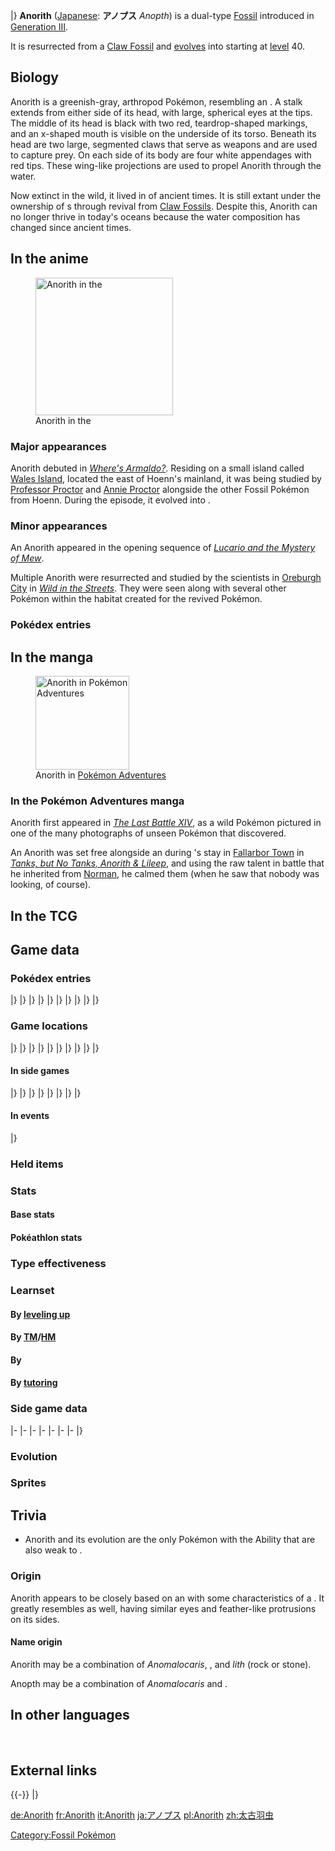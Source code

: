 {{PokémonPrevNext/Head|type=Rock|type2=Bug}}
{{PokémonPrevNext/GO|species=Anorith}}
{{PokémonPrevNext/Pokémon|type=Rock|prevnum=346|prev=Cradily|nextnum=348|next=Armaldo|roundleft=bl|roundright=br}}
|}
{{Pokémon Infobox
|name=Anorith
|jname=アノプス
|jtranslit=Anopusu
|tmname=Anopth
|ndex=347
|hdex=135
|hdex6=140
|obrow=269
|opbrow=140
|typebox=1
|type1=Rock
|type2=Bug
|category=Old Shrimp
|height-ftin=2'04"
|height-m=0.7
|weight-lbs=27.6
|weight-kg=12.5
|abilityn=d
|ability1=Battle Armor
|abilityd=Swift Swim
|egggroupn=1
|egggroup1=Water 3
|eggcycles=30
|evtotal=1
|evat=1
|expyield=71
|g4exp=99
|oldexp=119
|lv100exp=600,000
|gendercode=31
|catchrate=45
|color=Gray
|body=14
|pokefordex=anorith
|generation=3
|friendship=70
}}
'''Anorith''' ([[List of Japanese Pokémon names|Japanese]]: '''アノプス''' ''Anopth'') is a dual-type {{2t|Rock|Bug}} [[Fossil]] {{OBP|Pokémon|species}} introduced in [[Generation III]].

It is resurrected from a [[Root and Claw Fossils|Claw Fossil]] and [[Evolution|evolves]] into {{p|Armaldo}} starting at [[level]] 40.

==Biology==
Anorith is a greenish-gray, arthropod Pokémon, resembling an {{wp|anomalocaris}}. A stalk extends from either side of its head, with large, spherical eyes at the tips. The middle of its head is black with two red, teardrop-shaped markings, and an x-shaped mouth is visible on the underside of its torso. Beneath its head are two large, segmented claws that serve as weapons and are used to capture prey. On each side of its body are four white appendages with red tips. These wing-like projections are used to propel Anorith through the water. 

Now extinct in the wild, it lived in {{DL|List of Pokémon by habitat|Water's-edge Pokémon|the seas}} of ancient times. It is still extant under the ownership of {{pkmn|Trainer}}s through revival from [[Root and Claw Fossils|Claw Fossils]]. Despite this, Anorith can no longer thrive in today's oceans because the water composition has changed since ancient times.

==In the anime==
[[File:Wales Island Anorith.png|thumb|220px|left|Anorith in the {{pkmn|anime}}]]
===Major appearances===
Anorith debuted in ''[[AG102|Where's Armaldo?]]''. Residing on a small island called [[Wales Island]], located the east of Hoenn's mainland, it was being studied by [[Professor Proctor]] and [[Annie Proctor]] alongside the other Fossil Pokémon from Hoenn. During the episode, it evolved into {{p|Armaldo}}.

===Minor appearances===
An Anorith appeared in the opening sequence of ''[[M08|Lucario and the Mystery of Mew]]''.

Multiple Anorith were resurrected and studied by the scientists in [[Oreburgh City]] in ''[[DP017|Wild in the Streets]]''. They were seen along with several other Pokémon within the habitat created for the revived Pokémon.

===Pokédex entries===
{{Animedexheader|Hoenn}}
{{Animedexbody|AG102|Anorith|May's Pokédex|Anorith, the Old Shrimp Pokémon. Anorith once inhabited old seas, and is believed to have used its two well developed hooves to capture prey.}}
{{Animedexfooter/Pokémon|''Advanced Generation''|Hoenn}}

==In the manga==
[[File:Lileep and Anorith Adventures.png|thumb|150px|Anorith in [[Pokémon Adventures]]]]
===In the Pokémon Adventures manga===
Anorith first appeared in ''[[PS180|The Last Battle XIV]]'', as a wild Pokémon pictured in one of the many photographs of unseen Pokémon that {{adv|Professor Oak}} discovered. 

An Anorith was set free alongside an {{p|Lileep}} during {{adv|Ruby}}'s stay in [[Fallarbor Town]] in ''[[PS225|Tanks, but No Tanks, Anorith & Lileep]]'', and using the raw talent in battle that he inherited from [[Norman]], he calmed them (when he saw that nobody was looking, of course).

==In the TCG==
{{main|Anorith (TCG)}}

==Game data==
===Pokédex entries===
{{Dex/Header|type=Rock|type2=Bug}}
{{Dex/NA|gen=III}}
{{Dex/Gen|gen=III}}
{{Dex/Entry1|v=Ruby|t=FFF|entry=Anorith was regenerated from a prehistoric fossil. This primitive Pokémon once lived in warm seas. It grips its prey firmly between its two large claws.}}
{{Dex/Entry1|v=Sapphire|t=FFF|entry=Anorith is said to be a type of Pokémon predecessor, with eight wings at the sides of its body. This Pokémon swam in the primordial sea by undulating these eight wings.}}
{{Dex/Entry1|v=Emerald|t=FFF|entry=It was resurrected from a fossil using the power of science. It swims by undulating the eight wings at its sides. They were feet that adapted to life in the sea.}}
{{Dex/Entry2|v=FireRed|v2=LeafGreen|entry=It is a kind of Pokémon progenitor. It uses its extending claws to catch prey hiding among rocks on the seafloor.}}
|}
|}
{{Dex/Gen|gen=IV}}
{{Dex/Entry3|v=Diamond|v2=Pearl|v3=Platinum|entry=A Pokémon ancestor that was reanimated from a fossil. It lived in the sea and hunted with claws.}}
{{Dex/Entry2|v=HeartGold|v2=SoulSilver|entry=An ancestral Pokémon that lived in the ocean. Over time, its eight feet transformed into wings.}}
|}
|}
{{Dex/Gen|gen=V}}
{{Dex/Entry2|v=Black|v2=White|t=FFF|entry=A Pokémon ancestor that was reanimated from a fossil. It lived in the sea and hunted with claws.}}
{{Dex/Entry2|v=Black 2|v2=White 2|t=FFF|entry=A Pokémon ancestor that was reanimated from a fossil. It lived in the sea and hunted with claws.}}
|}
|}
{{Dex/Gen|gen=VI}}
{{Dex/Entry1|v=X|t=FFF|entry=It is a kind of Pokémon progenitor. It uses its extending claws to catch prey hiding among rocks on the seafloor.}}
{{Dex/Entry1|v=Y|entry=A Pokémon ancestor that was reanimated from a fossil. It lived in the sea and hunted with claws.}}
{{Dex/Entry1|t=FFF|v=Omega Ruby|entry=Anorith was regenerated from a prehistoric fossil. This primitive Pokémon once lived in warm seas. It grips its prey firmly between its two large claws.}}
{{Dex/Entry1|t=FFF|v=Alpha Sapphire|entry=Anorith is said to be a type of Pokémon predecessor, with eight wings at the sides of its body. This Pokémon swam in the primordial sea by undulating these eight wings.}}
|}
|}
{{Dex/Gen|gen=VII}}
{{Dex/Entry1|v=Ultra Sun|entry=When restored Anorith are released into the ocean, they don't thrive, because the water composition has changed since their era.}}
{{Dex/Entry1|v=Ultra Moon|entry=This is one kind of primeval bug Pokémon. With eight wings, it could apparently swim a lot faster than you'd expect.}}
|}
|}
{{Dex/Footer}}

===Game locations===
{{Availability/Header|type=Rock|type2=Bug}}
{{Availability/NA|gen=III}}
{{Availability/Gen|gen=III}}
{{Availability/Entry2|v=Ruby|v2=Sapphire|t=FFF|t2=FFF|area=Revive from [[Root and Claw Fossils|Claw Fossil]] at [[Rustboro City]]'s [[Devon Corporation]]}}
{{Availability/Entry1|v=Emerald|t=FFF|area=Revive from [[Root and Claw Fossils|Claw Fossil]] at [[Rustboro City]]'s [[Devon Corporation]]}}
{{Availability/Entry2/None|v=FireRed|v2=LeafGreen}}
{{Availability/Entry1/None|v=Colosseum}}
{{Availability/Entry1/None|v=XD|link=Pokémon XD: Gale of Darkness}}
|}
|}
{{Availability/Gen|gen=IV}}
{{Availability/Entry2|v=Diamond|v2=Pearl|area=Revive from [[Root and Claw Fossils|Claw Fossil]] at the [[Oreburgh Mining Museum]]}}
{{Availability/Entry1|v=Platinum|area=Revive from [[Root and Claw Fossils|Claw Fossil]] at the [[Oreburgh Mining Museum]]}}
{{Availability/Entry1|v=HeartGold|area=Revive from [[Root and Claw Fossils|Claw Fossil]] at the [[Pewter Museum of Science]]}}
{{Availability/Entry1/None|v=SoulSilver|area=[[Trade]]<br>Receive [[Root and Claw Fossils|Claw Fossil]] [[held item|held]] by a [[trade]]d Pokémon and revive it}}
{{Availability/Entry1|v=Pal Park|color={{locationcolor/light|ocean}}|link=Pal Park|area={{DL|List of Pokémon by Pal Park location|Sea}}}}
|}
|}
{{Availability/Gen|gen=V}}
{{Availability/Entry2|v=Black|v2=White|t=FFF|area=Revive from [[Root and Claw Fossils|Claw Fossil]] at the {{DL|Nacrene City|Nacrene Museum}}}}
{{Availability/Entry2|v=Black 2|v2=White 2|t=FFF|area=Revive from [[Root and Claw Fossils|Claw Fossil]] at the {{DL|Nacrene City|Nacrene Museum}}}}
{{Availability/Entry1|v=Dream World|color={{dream color}}|area={{dwa|Sparkling Sea}}}}
|}
|}
{{Availability/Gen|gen=VI}}
{{Availability/Entry1|2|v=X|t=FFF|area=Revive from [[Root and Claw Fossils|Claw Fossil]] at the [[Ambrette Town]] {{DL|Ambrette Town|Fossil Lab}}}}
{{Availability/Entry1/None|2|v=Y|area=[[Trade]]<br>Receive [[Root and Claw Fossils|Claw Fossil]] [[held item|held]] by a [[trade]]d Pokémon and revive it}}
{{Availability/Entry2|v=Omega Ruby|v2=Alpha Sapphire|t=FFF|t2=FFF|area=Revive from [[Root and Claw Fossils|Claw Fossil]] at [[Rustboro City]]'s [[Devon Corporation]]}}
|}
|}
{{Availability/Gen|gen=VII}}
{{Availability/Entry2/None|v=Sun|v2=Moon|area=[[Trade]]<br/>Receive [[Root and Claw Fossils|Claw Fossil]] [[held item|held]] by a [[trade]]d Pokémon and revive it}}
{{Availability/Entry2|v=Ultra Sun|v2=Ultra Moon|area=Revive from [[Root and Claw Fossils|Claw Fossil]] at the [[Fossil Restoration Center]] on {{rt|8|Alola}}}}
|}
|}
{{Availability/Footer}}

====In side games====
{{Availability/Header|type=Rock|type2=Bug}}
{{Availability/NA|gen=III}}
{{Availability/Gen|gen=III}}
{{Availability/Entry1|v=Pinball: R&S|link=Pokémon Pinball: Ruby & Sapphire|color={{ruby color}}|t=fff|area=Ocean ({{color2|{{sapphire color}}|Sapphire Field}})}}
{{Availability/Entry1|v=Trozei!|color={{yellow color}}|area=Endless Level 47, Endless Level 68, Forever Level 8, [[Mr. Who's Den]]}}
{{Availability/Entry2|v=MD Red|v2=MD Blue|link=Pokémon Mystery Dungeon: Red Rescue Team and Blue Rescue Team|area=[[Stormy Sea]] (9F-17F), [[Silver Trench]] (14F-23F), [[Grand Sea]] (14F-23F), [[Far-off Sea]] (14F-23F), [[Marvelous Sea]] (B14-B20), [[Fantasy Strait]] (B14-B23)}}
|}
|}
{{Availability/Gen|gen=IV}}
{{Availability/Entry2|v=MD Time|v2=MD Darkness|link=Pokémon Mystery Dungeon: Explorers of Time and Explorers of Darkness|area=[[Drenched Bluff]] (B1-B6)}}
{{Availability/Entry1|v=MD Sky|link=Pokémon Mystery Dungeon: Explorers of Sky|area=[[Drenched Bluff]] (B1-B6)}}
<!--{{Availability/Entry1|v=MD Stormy|link=Pokémon Mystery Dungeon (WiiWare)|color={{water color}}|area=}}-->
{{Availability/Entry1|v=Ranger: GS|color={{GS color}}|link=Pokémon Ranger: Guardian Signs|area=[[Oblivia Ruins]], [[Ice Temple]]}}
|}
|}
{{Availability/Gen|gen=V}}
{{Availability/Entry1|1|v=Rumble Blast|color={{fire color}}|area=Cave: [[Shimmering Lake]]}}
{{Availability/Entry1|1|v=Conquest|color={{silver color}}|area=[[Chrysalia]] (special), [[Cragspur]] (special)}}
{{Availability/Entry1|1|v=Rumble U|color={{fire color}}|area=[[Entranceway#The Hidden Basement|Entranceway: The Hidden Basement]]}}
|}
|}
{{Availability/Gen|gen=VI}}
{{Availability/Entry1|1|v=Battle Trozei|color={{defense color}}|area=[[Infinite Ruins#Stage 3|Infinite Ruins: Stage 3]]}}
{{Availability/Entry1|1|v=Shuffle|color={{beauty color}}|area=[[Nacht Carnival|Nacht Carnival: Stage 520]]}}
{{Availability/Entry1|1|v=Rumble World|color={{fire color}}|area=[[Ruby Volcano#Giant Redwood|Ruby Volcano: Giant Redwood]] <small>(All Areas)</small>}}
|}
|}
{{Availability/Footer}}

====In events====
{{eventAvail/h|type=Rock|type2=Bug}}
{{eventAvail|{{gameabbrev5|BWB2W2}}|Pokémon Adventure Camp Anorith|Japan|Japanese|15|July 21, 2012 to September 30, 2013|link=List of local Japanese event Pokémon distributions in Generation V#Anorith}}
|}

===Held items===
{{HeldItems
|type=Rock|type2=Bug
|event1=Charti Berry|event1type=Berry|event1rar=100
}}

===Stats===
====Base stats====
{{BaseStats
|type=Rock
|type2=Bug
|HP=     45
|Attack= 95
|Defense=50
|SpAtk=  40
|SpDef=  50
|Speed=  75}}

====Pokéathlon stats====
{{Pokéthlon
|type=Rock
|type2=Bug
|Speed=4
|SpeedMax=5
|Power=2
|PowerMax=3
|Technique=4
|TechniqueMax=5
|Stamina=2
|StaminaMax=3
|Jump=2
|JumpMax=2
}}

===Type effectiveness===
{{TypeEffectiveness
|type1=Rock
|type2=Bug
|Normal=   50
|Flying=  100
|Fighting=100
|Ground=  100
|Rock=    200
|Bug=     100
|Poison=   50
|Ghost=   100
|Steel=   200
|Fire=    100
|Grass=   100
|Electric=100
|Psychic= 100
|Water=   200
|Ice=     100
|Dragon=  100
|Dark=    100
|Fairy=   100}}

===Learnset===
====By [[Level|leveling up]]====
{{learnlist/levelh/7|Anorith|Rock|Bug|3}}
{{learnlist/level7|1|Scratch|Normal|Physical|40|100|35}}
{{learnlist/level7|1|Harden|Normal|Status|&mdash;|&mdash;|30}}
{{learnlist/level7|4|Mud Sport|Ground|Status|&mdash;|&mdash;|15}}
{{learnlist/level7|7|Water Gun|Water|Special|40|100|25}}
{{learnlist/level7|10|Fury Cutter|Bug|Physical|40|95|20||'''}}
{{learnlist/level7|13|Smack Down|Rock|Physical|50|100|15||'''}}
{{learnlist/level7|17|Metal Claw|Steel|Physical|50|95|35}}
{{learnlist/level7|21|Ancient Power|Rock|Special|60|100|5||'''}}
{{learnlist/level7|25|Bug Bite|Bug|Physical|60|100|20||'''}}
{{learnlist/level7|29|Brine|Water|Special|65|100|10}}
{{learnlist/level7|34|Slash|Normal|Physical|70|100|20}}
{{learnlist/level7|39|Crush Claw|Normal|Physical|75|95|10}}
{{learnlist/level7|44|X-Scissor|Bug|Physical|80|100|15||'''}}
{{learnlist/level7|49|Protect|Normal|Status|&mdash;|&mdash;|10}}
{{learnlist/level7|55|Rock Blast|Rock|Physical|25|90|10||'''}}
{{learnlist/levelf/7|Anorith|Rock|Bug|3}}

====By [[TM]]/[[HM]]====
{{learnlist/tmh/7|Anorith|Rock|Bug|3}}
{{learnlist/tm7|TM06|Toxic|Poison|Status|&mdash;|90|10}}
{{learnlist/tm7|TM10|Hidden Power|Normal|Special|60|100|15}}
{{learnlist/tm7|TM11|Sunny Day|Fire|Status|&mdash;|&mdash;|5}}
{{learnlist/tm7|TM17|Protect|Normal|Status|&mdash;|&mdash;|10}}
{{learnlist/tm7|TM21|Frustration|Normal|Physical|&mdash;|100|20}}
{{learnlist/tm7|TM23|Smack Down|Rock|Physical|50|100|15||'''}}
{{learnlist/tm7|TM27|Return|Normal|Physical|&mdash;|100|20}}
{{learnlist/tm7|TM31|Brick Break|Fighting|Physical|75|100|15}}
{{learnlist/tm7|TM32|Double Team|Normal|Status|&mdash;|&mdash;|15}}
{{learnlist/tm7|TM37|Sandstorm|Rock|Status|&mdash;|&mdash;|10}}
{{learnlist/tm7|TM39|Rock Tomb|Rock|Physical|60|95|15||'''}}
{{learnlist/tm7|TM40|Aerial Ace|Flying|Physical|60|&mdash;|20}}
{{learnlist/tm7|TM42|Facade|Normal|Physical|70|100|20}}
{{learnlist/tm7|TM44|Rest|Psychic|Status|&mdash;|&mdash;|10}}
{{learnlist/tm7|TM45|Attract|Normal|Status|&mdash;|100|15}}
{{learnlist/tm7|TM48|Round|Normal|Special|60|100|15}}
{{learnlist/tm7|TM54|False Swipe|Normal|Physical|40|100|40}}
{{learnlist/tm7|TM69|Rock Polish|Rock|Status|&mdash;|&mdash;|20}}
{{learnlist/tm7|TM75|Swords Dance|Normal|Status|&mdash;|&mdash;|20}}
{{learnlist/tm7|TM80|Rock Slide|Rock|Physical|75|90|10||'''}}
{{learnlist/tm7|TM81|X-Scissor|Bug|Physical|80|100|15||'''}}
{{learnlist/tm7|TM87|Swagger|Normal|Status|&mdash;|85|15}}
{{learnlist/tm7|TM88|Sleep Talk|Normal|Status|&mdash;|&mdash;|10}}
{{learnlist/tm7|TM90|Substitute|Normal|Status|&mdash;|&mdash;|10}}
{{learnlist/tm7|TM100|Confide|Normal|Status|&mdash;|&mdash;|20}}
{{learnlist/tmf/7|Anorith|Rock|Bug|3}}

====By {{pkmn|breeding}}====
{{learnlist/breedh/7|Anorith|Rock|Bug|3}}
{{learnlist/breed7|{{MSP|140|Kabuto}}{{MSP|141|Kabutops}}{{MSP|564|Tirtouga}}{{MSP|565|Carracosta}}|Aqua Jet|Water|Physical|40|100|20}}
{{learnlist/breed7|{{MSP|451|Skorupi}}{{MSP|452|Drapion}}|Cross Poison|Poison|Physical|70|100|20}}
{{learnlist/breed7|{{MSP|564|Tirtouga}}{{MSP|565|Carracosta}}|Curse|Ghost|Status|&mdash;|&mdash;|10}}
{{learnlist/breed7|{{MSP|090|Shellder}}{{MSP|222|Corsola}}{{MSP|739|Crabrawler}}{{MSP|740|Crabominable}}{{MSP|768|Golisopod}}|Iron Defense|Steel|Status|&mdash;|&mdash;|15}}
{{learnlist/breed7|{{MSP|341|Corphish}}{{MSP|342|Crawdaunt}}{{MSP|451|Skorupi}}{{MSP|452|Drapion}}|Knock Off|Dark|Physical|65|100|20}}
{{learnlist/breed7|{{MSP|140|Kabuto}}|Rapid Spin|Normal|Physical|20|100|40|*}}
{{learnlist/breed7|{{MSP|140|Kabuto}}{{MSP|141|Kabutops}}{{MSP|688|Binacle}}{{MSP|689|Barbaracle}}{{MSP|767|Wimpod}}{{MSP|768|Golisopod}}|Sand Attack|Ground|Status|&mdash;|100|15}}
{{learnlist/breed7|{{MSP|072|Tentacool}}{{MSP|073|Tentacruel}}|Screech|Normal|Status|&mdash;|85|40}}
{{learnlist/breed7|{{MSP|072|Tentacool}}{{MSP|073|Tentacruel}}{{MSP|692|Clauncher}}{{MSP|693|Clawitzer}}|Water Pulse|Water|Special|60|100|20}}
{{learnlist/breedf/7|Anorith|Rock|Bug|3}}

====By [[Move Tutor|tutoring]]====
{{learnlist/tutorh/7|Anorith|Rock|Bug|3}}
{{learnlist/tutor7|Bug Bite|Bug|Physical|60|100|20||'''|no|yes}}
{{learnlist/tutor7|Earth Power|Ground|Special|90|100|10|||no|yes}}
{{learnlist/tutor7|Iron Defense|Steel|Status|—|—|15|||no|yes}}
{{learnlist/tutor7|Knock Off|Dark|Physical|65|100|20|||no|yes}}
{{learnlist/tutor7|Snore|Normal|Special|50|100|15|||no|yes}}
{{learnlist/tutor7|Stealth Rock|Rock|Status|—|—|20|||no|yes}}
{{learnlist/tutor7|Water Pulse|Water|Special|60|100|20|||no|yes}}
{{learnlist/tutorf/7|Anorith|Rock|Bug|3}}

===Side game data===
{{Spindata/Head|type=Rock|type2=Bug}}
{{Spindata/PinballRS|col=3|type=Rock|ndex=347|acquisition=Catch}}
{{Spindata/Trozei|col=3|type=Rock|ndex=347|rarity=Common}}
|-
{{Spindata/MDRB|col=6|type=Rock|ndex=347
|body=1
|rate=8.7
|area=Treasure Sea
|P1=Did you know? I'm an ancestral Pokémon.
|P2=Now what? Why is my HP reduced to half?
|P3=It's useless... I don't have the strength to move my claws...
|PL=Yes! I leveled up! My claws feel fantastic!
}}
|-
{{Spindata/MDTDS|col=6|type=Rock|ndex=347
|body=1
|rate=8.2
|IQ=E
}}
|-
{{Spindata/Ranger GS|col=6|type=Rock
|group=Rock
|assist=Rock
|field=Cut
|fieldpower=2
|browser=It triggers rockfalls to attack.
}}
|-
{{Spindata/RumbleBlast|col=6|type=Rock
|att=3
|def=2
|speed=3
}}
|-
{{Spindata/Conquest|col=6|type=Rock|ndex=347
|HP=2
|atk=3
|def=2
|spd=3
|range=3
|move=Fury Cutter
|ability1=Battle Armor
|ability2=Jagged Edge
|ability3=Instinct
|evo=Evolves into {{p|Armaldo}} when its Attack is 116 or higher
|link={{DL|List of Pokémon Conquest characters|Ujikuni}}, {{DL|List of Pokémon Conquest characters|Ujimasa}}, {{DL|List of Pokémon Conquest characters|Ujinao}}
}}
|-
{{Spindata/Battle Trozei|col=3|type=Rock|ndex=347
|power=1
}}
{{Spindata/Shuffle|col=3|type=Rock|ndex=347|num=660
|min=50
|max=100
|raisemaxlevel=5
|skill=Mega Boost+
|skilldesc=Fills the Mega Gauge of the same type of Pokémon more.
}}
|-
{{Spindata/GO|col=6|type=Rock|ndex=347
|buddy=3
|evocandy=50
|stamina=90
|attack=176
|defense=100
|fast={{m|Struggle Bug}}, {{m|Scratch}}
|special={{m|Cross Poison}}, {{m|Aqua Jet}}, {{m|Ancient Power}}
}}
|}

===Evolution===
{{Evobox-2
|type1=Rock
|type2=Bug
|pictype=art
|no1=347
|name1=Anorith
|type1-1=Rock
|type2-1=Bug
|evo1={{bag|Rare Candy}}<br>{{color2|000|Level|Level 40}}
|no2=348
|name2=Armaldo
|type1-2=Rock
|type2-2=Bug}}

===Sprites===
{{Spritebox/Header|type=Rock|type2=Bug}}
{{Spritebox/NA|gen=III}}
{{Spritebox/3|ndex=347}}
{{Spritebox/4|ndex=347}}
{{Spritebox/5|ndex=347}}
{{Spritebox/6|ndex=347}}
{{Spritebox/7|ndex=347}}
{{Spritebox/Footer|347|Anorith}}

==Trivia==
* Anorith and its evolution are the only Pokémon with the Ability {{a|Swift Swim}} that are also weak to {{t|Water}}.

===Origin===
Anorith appears to be closely based on an ''{{wp|Anomalocaris}}'' with some characteristics of a {{wp|trilobite}}. It greatly resembles {{wp|brine shrimp}} as well, having similar eyes and feather-like protrusions on its sides.

====Name origin====
Anorith may be a combination of ''Anomalocaris'', ''{{wp|anorthosite}}'', and ''lith'' (rock or stone).

Anopth may be a combination of ''Anomalocaris'' and ''{{wp|arthropod}}''.

==In other languages==
{{Other languages|type=Rock|type2=Bug
|ja=アノプス ''Anopth''|jameaning=From ''Anomalocaris'' and ''arthropod''
|fr=Anorith|frmeaning=Same as English name
|es=Anorith|esmeaning=Same as English name
|de=Anorith|demeaning=Same as English name
|it=Anorith|itmeaning=Same as English name
|ko=아노딥스 ''Anodeeps''|komeaning=From ''Anomalocaris'' and ''deep''
|zh_cmn=太古羽蟲 / 太古羽虫 ''Tàigǔyǔchóng''|zh_cmnmeaning=Means "Immemorial feathered bug"
}}
<br clear="left">

==External links==

{{-}}
{{PokémonPrevNext/Head|type=Rock|type2=Bug}}
{{PokémonPrevNext/Pokémon|type=Rock|prevnum=346|prev=Cradily|nextnum=348|next=Armaldo}}
|}
{{Project Pokédex notice}}

[[Category:Fossil Pokémon]]

[[de:Anorith]]
[[fr:Anorith]]
[[it:Anorith]]
[[ja:アノプス]]
[[pl:Anorith]]
[[zh:太古羽虫]]